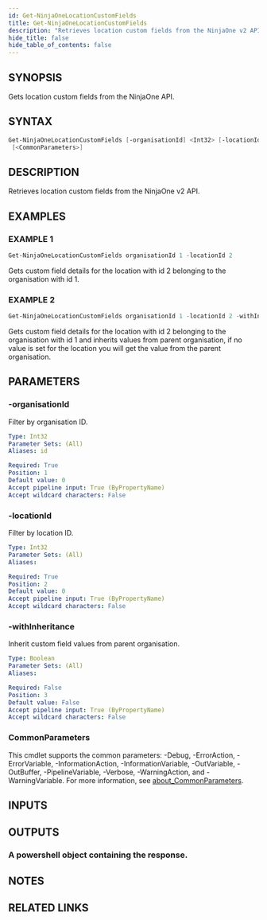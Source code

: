 ```yaml
---
id: Get-NinjaOneLocationCustomFields
title: Get-NinjaOneLocationCustomFields
description: "Retrieves location custom fields from the NinjaOne v2 API."
hide_title: false
hide_table_of_contents: false
---
```


## SYNOPSIS

Gets location custom fields from the NinjaOne API.

## SYNTAX

```powershell
Get-NinjaOneLocationCustomFields [-organisationId] <Int32> [-locationId] <Int32> [[-withInheritance] <Boolean>]
 [<CommonParameters>]
```

## DESCRIPTION

Retrieves location custom fields from the NinjaOne v2 API.

## EXAMPLES

### EXAMPLE 1

```powershell
Get-NinjaOneLocationCustomFields organisationId 1 -locationId 2
```

Gets custom field details for the location with id 2 belonging to the organisation with id 1.

### EXAMPLE 2

```powershell
Get-NinjaOneLocationCustomFields organisationId 1 -locationId 2 -withInheritance
```

Gets custom field details for the location with id 2 belonging to the organisation with id 1 and inherits values from parent organisation, if no value is set for the location you will get the value from the parent organisation.

## PARAMETERS

### -organisationId

Filter by organisation ID.

```yaml
Type: Int32
Parameter Sets: (All)
Aliases: id

Required: True
Position: 1
Default value: 0
Accept pipeline input: True (ByPropertyName)
Accept wildcard characters: False
```

### -locationId

Filter by location ID.

```yaml
Type: Int32
Parameter Sets: (All)
Aliases:

Required: True
Position: 2
Default value: 0
Accept pipeline input: True (ByPropertyName)
Accept wildcard characters: False
```

### -withInheritance

Inherit custom field values from parent organisation.

```yaml
Type: Boolean
Parameter Sets: (All)
Aliases:

Required: False
Position: 3
Default value: False
Accept pipeline input: True (ByPropertyName)
Accept wildcard characters: False
```

### CommonParameters

This cmdlet supports the common parameters: -Debug, -ErrorAction, -ErrorVariable, -InformationAction, -InformationVariable, -OutVariable, -OutBuffer, -PipelineVariable, -Verbose, -WarningAction, and -WarningVariable. For more information, see [about_CommonParameters](http://go.microsoft.com/fwlink/?LinkID=113216).

## INPUTS

## OUTPUTS

### A powershell object containing the response.

## NOTES

## RELATED LINKS
